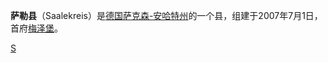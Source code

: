 {{德国县级行政单位
| 县徽图 = Image:Wappen Saalekreis.svg
| 在德国内的位置图 = Image:Lage des Saalekreises in Deutschland.png
| 所属联邦州 = 萨克森-安哈特州
| 所属行政区 = 
| 首府 = 梅泽堡
| 面积 = 1433.67
| 人口 = 186,431
| 统计时间 = 2015年12月31日
| 人口密度 = 130
| 汽车牌号 = SK, MER, MQ, QFT
| 下设城镇 = 12个市、66个镇
| 政府地址 = Domplatz 9<br />06217 Merseburg
| 政府网站 = www.saalekreis.de
| 在州内的位置图 = Image:Saalekreis in S-A.svg
|}}

'''萨勒县'''（Saalekreis）是[[德国|德国]][[萨克森-安哈特州|萨克森-安哈特州]]的一个县，组建于2007年7月1日，首府[[梅泽堡|梅泽堡]]。

{{萨克森-安哈特州行政区划}}

[[Category:萨克森-安哈尔特州的县|S]]{{Authority control}}
{{germany-geo-stub}}